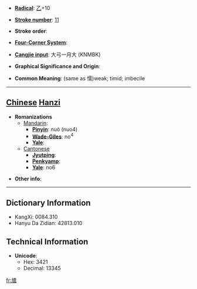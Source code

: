 * '''[[Wiktionary:Chinese radical index| Radical]]''': [[Wiktionary:Chinese radical index 乙|乙]]+10

* '''[[Wiktionary:Chinese total strokes index|Stroke number]]''': [[Wiktionary:Chinese total strokes index 11|11]]

* '''Stroke order''': 

* '''[[Wiktionary:Chinese four corner index|Four-Corner System]]''': 

* '''[[Wiktionary:Chinese Cangjie index|Cangjie input]]''': 大弓一月大 (KNMBK)

* '''Graphical Significance and Origin''': 

* '''Common Meaning''': (same as 懦)weak; timid; imbecile

----

== [[Chinese]] [[Hanzi]] ==

* '''Romanizations'''
** [[Mandarin]]:
*** '''[[Pinyin]]''': nuò (nuo4)
*** '''[[Wade-Giles]]''': no<sup>4</sup>
*** '''[[Yale]]''': 
**[[Cantonese]]
***'''[[Jyutping]]''':
***'''[[Penkyamp]]''': 
***'''[[Yale]]''': no6

* '''Other info''': 

----

== Dictionary Information ==

* KangXi: 0084.310
* Hanyu Da Zidian: 42813.010

== Technical Information ==

* '''Unicode''':
** Hex: 3421
** Decimal: 13345

[[fr:㐡]]